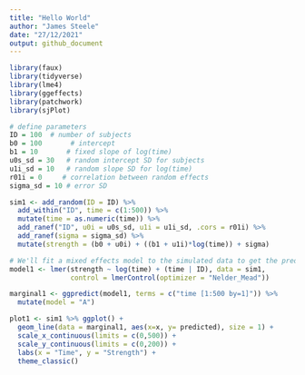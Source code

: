 ```yaml
---
title: "Hello World"
author: "James Steele"
date: "27/12/2021"
output: github_document
---
```

```r
library(faux)
library(tidyverse)
library(lme4)
library(ggeffects)
library(patchwork)
library(sjPlot)

# define parameters
ID = 100  # number of subjects
b0 = 100       # intercept
b1 = 10       # fixed slope of log(time)
u0s_sd = 30   # random intercept SD for subjects
u1i_sd = 10   # random slope SD for log(time)
r01i = 0     # correlation between random effects
sigma_sd = 10 # error SD

sim1 <- add_random(ID = ID) %>%
  add_within("ID", time = c(1:500)) %>%
  mutate(time = as.numeric(time)) %>%
  add_ranef("ID", u0i = u0s_sd, u1i = u1i_sd, .cors = r01i) %>%
  add_ranef(sigma = sigma_sd) %>%
  mutate(strength = (b0 + u0i) + ((b1 + u1i)*log(time)) + sigma)

# We'll fit a mixed effects model to the simulated data to get the predicted model to plot
model1 <- lmer(strength ~ log(time) + (time | ID), data = sim1,
               control = lmerControl(optimizer = "Nelder_Mead"))

marginal1 <- ggpredict(model1, terms = c("time [1:500 by=1]")) %>%
  mutate(model = "A")

plot1 <- sim1 %>% ggplot() +
  geom_line(data = marginal1, aes(x=x, y= predicted), size = 1) +
  scale_x_continuous(limits = c(0,500)) +
  scale_y_continuous(limits = c(0,200)) +
  labs(x = "Time", y = "Strength") +
  theme_classic()
```

